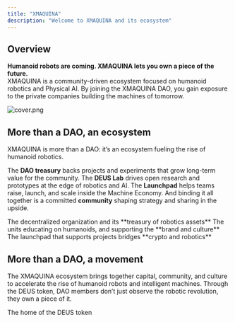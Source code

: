 ```yaml
---
title: "XMAQUINA"
description: "Welcome to XMAQUINA and its ecosystem"
---
```


## Overview

**Humanoid robots are coming. XMAQUINA lets you own a piece of the future.**\
XMAQUINA is a community-driven ecosystem focused on humanoid robotics and Physical AI. By joining the XMAQUINA DAO, you gain exposure to the private companies building the machines of tomorrow.

![cover.png](/images/cover.png)

## More than a DAO, an ecosystem

XMAQUINA is more than a DAO: it’s an ecosystem fueling the rise of humanoid robotics.

The **DAO treasury** backs projects and experiments that grow long-term value for the community. The **DEUS Lab** drives open research and prototypes at the edge of robotics and AI. The **Launchpad** helps teams raise, launch, and scale inside the Machine Economy. And binding it all together is a committed **community** shaping strategy and sharing in the upside.

<Columns cols={3}>
  <Card title="The DAO" icon="users" href="/ecosystem/dao">
    The decentralized organization and its **treasury of robotics assets**
  </Card>
  <Card title="The DEUS Labs" icon="flask" href="/ecosystem/deus-labs">
    The units educating on humanoids, and supporting the **brand and culture**
  </Card>
  <Card title="Machine Launchpad" icon="rocket" href="/ecosystem/launchpad">
    The launchpad that supports projects bridges **crypto and robotics**
  </Card>
</Columns>

## More than a DAO, a movement

The XMAQUINA ecosystem brings together capital, community, and culture to accelerate the rise of humanoid robots and intelligent machines. Through the DEUS token, DAO members don’t just observe the robotic revolution, they own a piece of it.

<Card title="DEUS token" icon="coins" href="/token/tokenomics">
  The home of the DEUS token
</Card>
